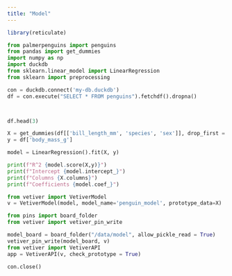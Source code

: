 ```yaml
---
title: "Model"
---
```


```r
library(reticulate)
```

```python
from palmerpenguins import penguins
from pandas import get_dummies
import numpy as np
import duckdb
from sklearn.linear_model import LinearRegression
from sklearn import preprocessing
```

```python
con = duckdb.connect('my-db.duckdb')
df = con.execute("SELECT * FROM penguins").fetchdf().dropna()



df.head(3)
```

```python
X = get_dummies(df[['bill_length_mm', 'species', 'sex']], drop_first = True)
y = df['body_mass_g']

model = LinearRegression().fit(X, y)
```


```python
print(f"R^2 {model.score(X,y)}")
print(f"Intercept {model.intercept_}")
print(f"Columns {X.columns}")
print(f"Coefficients {model.coef_}")
```

```python
from vetiver import VetiverModel
v = VetiverModel(model, model_name='penguin_model', prototype_data=X)
```

```python
from pins import board_folder
from vetiver import vetiver_pin_write

model_board = board_folder("/data/model", allow_pickle_read = True)
vetiver_pin_write(model_board, v)
from vetiver import VetiverAPI
app = VetiverAPI(v, check_prototype = True)
```

```python
con.close()
```
